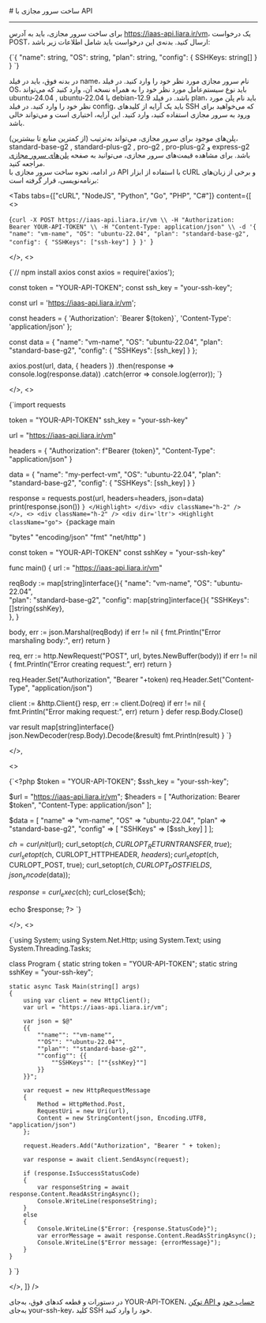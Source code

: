 

<Layout>
<Head>
<title>مستندات ساخت سرور مجازی با API - لیارا</title>
<meta property="og:title" content="مستندات خدمات رایانش ابری لیارا" />
<meta property="og:description" content="مستندات مربوط به نحوه ساخت سرور مجازی با API در سرور مجازی ابری در لیارا"  />
</Head>
# ساخت سرور مجازی با API
<hr className="mb-2" />

برای ساخت سرور مجازی، باید به آدرس <Important>https://iaas-api.liara.ir/vm</Important>، یک درخواست <Important>POST</Important>، ارسال کنید. بدنه‌ی این درخواست باید شامل اطلاعات زیر باشد:

<div className="h-2" />
<div dir='ltr'>
    <Highlight className="bash">
        {`{
    "name": string,
    "OS": string,
    "plan": string,
    "config": {
        SSHKeys: string[]
    }
}
`}
    </Highlight>
</div>
<div className="h-2" />

در بدنه فوق، باید در فیلد <Important>name</Important>، نام سرور مجازی مورد نظر خود را وارد کنید. در فیلد <Important>OS</Important>، باید نوع سیستم‌عامل مورد نظر خود را به همراه نسخه آن، وارد کنید که می‌تواند <Important>ubuntu-24.04</Important> , <Important>ubuntu-22.04</Important> یا <Important>debian-12.9</Important> باشد. در فیلد <Important>plan</Important>، باید نام پلن مورد نظر خود را وارد کنید. در فیلد <Important>config</Important>، باید یک آرایه از کلیدهای SSH که می‌خواهید برای ورود به سرور مجازی استفاده کنید، وارد کنید. این آرایه، اختیاری است و می‌تواند خالی باشد.

<div className="h-2" />
پلن‌های موجود برای سرور مجازی، می‌تواند به‌ترتیب (از کمترین منابع تا بیشترین)، <Important>standard-base-g2</Important> , <Important>standard-plus-g2</Important> , <Important>pro-g2</Important> , <Important>pro-plus-g2</Important> و <Important>express-g2</Important> باشد.
برای مشاهده قیمت‌های سرور مجازی، می‌توانید به صفحه <a href="/iaas/details/hardware-plans/" className="text-[#2196f3]">پلن‌های سرور مجازی</a> مراجعه کنید.

<div className="h-2" />
در ادامه، نحوه ساخت سرور مجازی با API با استفاده از ابزار <Important>cURL</Important> و برخی از زبان‌های برنامه‌نویسی، قرار گرفته است:

<Tabs 
  tabs={["cURL", "NodeJS", "Python", "Go", "PHP", "C#"]} 
  content={[
  <>
    <div className="h-2" />
    <div dir='ltr'>
        <Highlight className="bash">
            {`curl -X POST https://iaas-api.liara.ir/vm \\
  -H "Authorization: Bearer YOUR-API-TOKEN" \\
  -H "Content-Type: application/json" \\
  -d '{
    "name": "vm-name",
    "OS": "ubuntu-22.04",
    "plan": "standard-base-g2",
    "config": {
        "SSHKeys": ["ssh-key"]
    }
}'
`}
        </Highlight>
    </div>
    <div className="h-2" />
   
  </>,
  <>
    <div className="h-2" />
    <div dir='ltr'>
        <Highlight className="js">
            {`// npm install axios
const axios = require('axios');

const token = "YOUR-API-TOKEN";
const ssh_key = "your-ssh-key";

const url = 'https://iaas-api.liara.ir/vm';


const headers = {
  'Authorization': \`Bearer \${token}\`,
  'Content-Type': 'application/json'
};

const data = {
  "name": "vm-name",
  "OS": "ubuntu-22.04",
  "plan": "standard-base-g2", 
  "config": {
    "SSHKeys": [ssh_key] 
  }
};

axios.post(url, data, { headers })
  .then(response => console.log(response.data))
  .catch(error => console.log(error));
`}
        </Highlight>
    </div>
    <div className="h-2" />
   
  </>,
    <>
    <div className="h-2" />
    <div dir='ltr'>
        <Highlight className="py">
            {`import requests

token = "YOUR-API-TOKEN"
ssh_key = "your-ssh-key"

url = "https://iaas-api.liara.ir/vm"

headers = {
    "Authorization": f"Bearer {token}",
    "Content-Type": "application/json"
}

data = {
    "name": "my-perfect-vm",
    "OS": "ubuntu-22.04", 
    "plan": "standard-base-g2", 
    "config": {
        "SSHKeys": [ssh_key]
    }
}

response = requests.post(url, headers=headers, json=data)
print(response.json())
`}
        </Highlight>
    </div>
    <div className="h-2" />
  </>,
  <>
    <div className="h-2" />
    <div dir='ltr'>
        <Highlight className="go">
            {`package main

  "bytes"
  "encoding/json"
  "fmt"
  "net/http"
)

const token = "YOUR-API-TOKEN"
const sshKey = "your-ssh-key"

func main() {
  url := "https://iaas-api.liara.ir/vm"


  reqBody := map[string]interface{}{
    "name": "vm-name",
    "OS":   "ubuntu-22.04",  
    "plan": "standard-base-g2", 
    "config": map[string]interface{}{
      "SSHKeys": []string{sshKey},  
    },
  }

  body, err := json.Marshal(reqBody)
  if err != nil {
    fmt.Println("Error marshaling body:", err)
    return
  }

  req, err := http.NewRequest("POST", url, bytes.NewBuffer(body))
  if err != nil {
    fmt.Println("Error creating request:", err)
    return
  }

  req.Header.Set("Authorization", "Bearer "+token)
  req.Header.Set("Content-Type", "application/json")

  client := &http.Client{}
  resp, err := client.Do(req)
  if err != nil {
    fmt.Println("Error making request:", err)
    return
  }
  defer resp.Body.Close()

  var result map[string]interface{}
  json.NewDecoder(resp.Body).Decode(&result)
  fmt.Println(result)
}
`}
        </Highlight>
    </div>
    <div className="h-2" />
  </>,

  <>
    <div className="h-2" />
    <div dir='ltr'>
        <Highlight className="php">
            {`<?php
$token = "YOUR-API-TOKEN";
$ssh_key = "your-ssh-key";

$url = "https://iaas-api.liara.ir/vm";
$headers = [
    "Authorization: Bearer $token",
    "Content-Type: application/json"
];

$data = [
    "name" => "vm-name",
    "OS" => "ubuntu-22.04",  
    "plan" => "standard-base-g2", 
    "config" => [
        "SSHKeys" => [$ssh_key]
    ]
];

$ch = curl_init($url);
curl_setopt($ch, CURLOPT_RETURNTRANSFER, true);
curl_setopt($ch, CURLOPT_HTTPHEADER, $headers);
curl_setopt($ch, CURLOPT_POST, true);
curl_setopt($ch, CURLOPT_POSTFIELDS, json_encode($data));

$response = curl_exec($ch);
curl_close($ch);

echo $response;
?>
`}
        </Highlight>
    </div>
    <div className="h-2" />
   
  </>,
  <>
    <div className="h-2" />
    <div dir='ltr'>
        <Highlight className="csharp">
            {`using System;
using System.Net.Http;
using System.Text;
using System.Threading.Tasks;

class Program
{
    static string token = "YOUR-API-TOKEN";
    static string sshKey = "your-ssh-key";

    static async Task Main(string[] args)
    {
        using var client = new HttpClient();
        var url = "https://iaas-api.liara.ir/vm";

        var json = $@"
        {{
            ""name"": ""vm-name"",
            ""OS"": ""ubuntu-22.04"",
            ""plan"": ""standard-base-g2"",
            ""config"": {{
                ""SSHKeys"": [""{sshKey}""]  
            }}
        }}";

        var request = new HttpRequestMessage
        {
            Method = HttpMethod.Post,
            RequestUri = new Uri(url),
            Content = new StringContent(json, Encoding.UTF8, "application/json")
        };
        
        request.Headers.Add("Authorization", "Bearer " + token);
        
        var response = await client.SendAsync(request);
        
        if (response.IsSuccessStatusCode)
        {
            var responseString = await response.Content.ReadAsStringAsync();
            Console.WriteLine(responseString);
        }
        else
        {
            Console.WriteLine($"Error: {response.StatusCode}");
            var errorMessage = await response.Content.ReadAsStringAsync();
            Console.WriteLine($"Error message: {errorMessage}");
        }
    }
}
`}
        </Highlight>
    </div>
    <div className="h-2" />
   
  </>,
  ]}
/>

<Alert variant="info">
<p>
    در دستورات و قطعه کدهای فوق، به‌جای <Important>YOUR-API-TOKEN</Important>، <a href="/references/api/about" className="text-[#2196f3]">توکن API حساب خود</a> و به‌جای <Important>your-ssh-key</Important>، کلید SSH خود را وارد کنید.
</p>
</Alert>

</Layout>